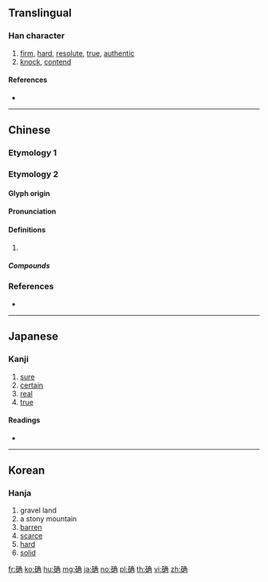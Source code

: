 {{character info/new}}
{{also|確}}
==Translingual==

===Han character===
{{Han char|rn=112|rad=石|as=07|sn=12|four=17627|canj=MRNBG,MRNBQ}}

# [[firm]], [[hard]], [[resolute]], [[true]], [[authentic]]
# [[knock]], [[contend]]

====References====
* {{Han ref|kx=0831.070|dkj=24232|dj=1247.050|hdz=42434.110|uh=786E|ud=30830|bh=DACC|bd=56012}}

----

==Chinese==

===Etymology 1===
{{zh-see|確}}

===Etymology 2===
{{zh-forms}}

====Glyph origin====
{{Han etym}}

====Pronunciation====
{{zh-pron
|m=què
|c=kok3
|mn=khak
|mc=y
|oc=y
|cat=
}}
{{attention|zh|please check}}

====Definitions====
{{zh-hanzi}}

# {{rfdef|zh}}

=====Compounds=====
{{zh-der|确瘠|犖确|磽确}}

===References===
* {{R:twedu|B02976}}

----

==Japanese==

===Kanji===
{{ja-kanji|grade=|rs=石07}}

# [[sure]]
# [[certain]]
# [[real]]
# [[true]]

====Readings====
* {{ja-readings|on=[[かく]] (kaku), [[がく]] (gaku)|kun=|nanori=}}

----

==Korean==

===Hanja===
{{ko-hanja|hangeul=학|eumhun=|rv=hak|mr=hak|y=hak}}

# gravel land
# a stony mountain
# [[barren]]
# [[scarce]]
# [[hard]]
# [[solid]]

[[fr:确]]
[[ko:确]]
[[hu:确]]
[[mg:确]]
[[ja:确]]
[[no:确]]
[[pl:确]]
[[th:确]]
[[vi:确]]
[[zh:确]]